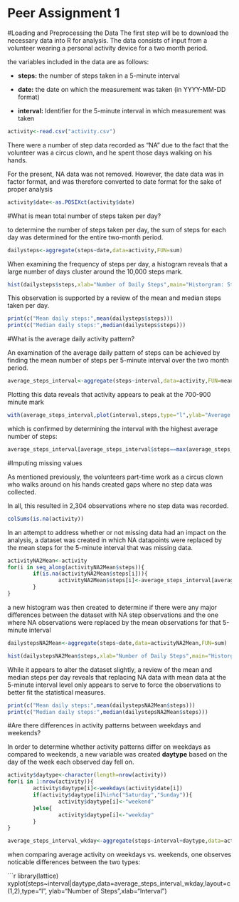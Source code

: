 Peer Assignment 1
===================

#Loading and Preprocessing the Data
The first step will be to download the necessary data into R for analysis. The 
data consists of input from a volunteer wearing a personal activity device for 
a two month period.

the variables included in the data are as follows:

- **steps:** the number of steps taken in a 5-minute interval

- **date:** the date on which the measurement was taken (in YYYY-MM-DD format)

- **interval:** Identifier for the 5-minute interval in which measurement was taken


```r
activity<-read.csv("activity.csv")
```

There were a number of step data recorded as "NA" due to the fact that the 
volunteer was a circus clown, and he spent those days walking on his hands.

For the present, NA data was not removed.  However, the date data was in factor
format, and was therefore converted to date format for the sake of proper analysis

```r
activity$date<-as.POSIXct(activity$date)
```

#What is mean total number of steps taken per day?

to determine the number of steps taken per day, the sum of steps for each day was determined for the entire two-month period.
```r
dailysteps<-aggregate(steps~date,data=activity,FUN=sum)
```

When examining the frequency of steps per day, a histogram reveals that a large number of days cluster around the 10,000 steps mark.

```r
hist(dailysteps$steps,xlab="Number of Daily Steps",main="Historgram: Steps per Day",breaks=50)
```

This observation is supported by a review of the mean and median steps taken per day.

```r
print(c("Mean daily steps:",mean(dailysteps$steps)))
print(c("Median daily steps:",median(dailysteps$steps)))
```

#What is the average daily activity pattern?

An examination of the average daily pattern of steps can be achieved by finding the mean number of steps per 5-minute interval over the two month period.
```r
average_steps_interval<-aggregate(steps~interval,data=activity,FUN=mean)
```

Plotting this data reveals that activity appears to peak at the 700-900 minute mark

```r
with(average_steps_interval,plot(interval,steps,type="l",ylab="Average number of steps",xlab="5 minute interval",main="Daily Activity: mean steps per day by 5-minute interval"))
```

which is confirmed by determining the interval with the highest average number of steps:

```r
average_steps_interval[average_steps_interval$steps==max(average_steps_interval$steps),]
```

#Imputing missing values

As mentioned previously, the volunteers part-time work as a circus clown who walks around on his hands created gaps where no step data was collected.

In all, this resulted in 2,304 observations where no step data was recorded.

```r
colSums(is.na(activity))
```

In an attempt to address whether or not missing data had an impact on the analysis,
a dataset was created in which NA datapoints were replaced by the mean steps 
for the 5-minute interval that was missing data.

```r
activityNA2Mean<-activity
for(i in seq_along(activityNA2Mean$steps)){
        if(is.na(activityNA2Mean$steps[i])){
                activityNA2Mean$steps[i]<-average_steps_interval[average_steps_interval$interval==activityNA2Mean$interval[i],2]
        }
}
```

a new histogram was then created to determine if there were any major differences
between the dataset with NA step observations and the one where NA observations
were replaced by the mean observations for that 5-minute interval
```r
dailystepsNA2Mean<-aggregate(steps~date,data=activityNA2Mean,FUN=sum)
```
```r
hist(dailystepsNA2Mean$steps,xlab="Number of Daily Steps",main="Historgram: Steps per Day",breaks=50)
```

While it appears to alter the dataset slightly, a review of the mean and median
steps per day reveals that replacing NA data with mean data at the 5-minute interval
level only appears to serve to force the observations to better fit the statistical measures.

```r
print(c("Mean daily steps:",mean(dailystepsNA2Mean$steps)))
print(c("Median daily steps:",median(dailystepsNA2Mean$steps)))
```

#Are there differences in activity patterns between weekdays and weekends?

In order to determine whether activity patterns differ on weekdays as compared
to weekends, a new variable was created **daytype** based on the day of the week each
observed day fell on.

```r
activity$daytype<-character(length=nrow(activity))
for(i in 1:nrow(activity)){
        activity$daytype[i]<-weekdays(activity$date[i])
        if(activity$daytype[i]%in%c("Saturday","Sunday")){
                activity$daytype[i]<-"weekend"
        }else{
                activity$daytype[i]<-"weekday"
        }
}

average_steps_interval_wkday<-aggregate(steps~interval+daytype,data=activity,FUN=mean)

```


when comparing average activity on weekdays vs. weekends, one observes noticable
differences between the two types:

```r
library(lattice)
xyplot(steps~interval|daytype,data=average_steps_interval_wkday,layout=c(1,2),type="l",
       ylab="Number of Steps",xlab="Interval")


